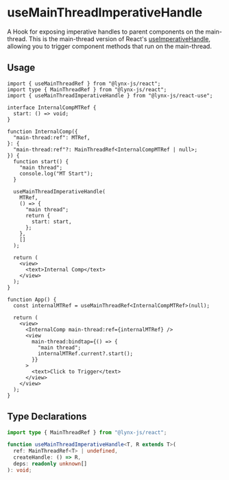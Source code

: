 # useMainThreadImperativeHandle

A Hook for exposing imperative handles to parent components on the main-thread. This is the main-thread version of
React's [useImperativeHandle](https://react.dev/reference/react/useImperativeHandle), allowing you to trigger component methods that run on the main-thread.

## Usage

```tsx
import { useMainThreadRef } from "@lynx-js/react";
import type { MainThreadRef } from "@lynx-js/react";
import { useMainThreadImperativeHandle } from "@lynx-js/react-use";

interface InternalCompMTRef {
  start: () => void;
}

function InternalComp({
  "main-thread:ref": MTRef,
}: {
  "main-thread:ref"?: MainThreadRef<InternalCompMTRef | null>;
}) {
  function start() {
    "main thread";
    console.log("MT Start");
  }

  useMainThreadImperativeHandle(
    MTRef,
    () => {
      "main thread";
      return {
        start: start,
      };
    },
    []
  );

  return (
    <view>
      <text>Internal Comp</text>
    </view>
  );
}

function App() {
  const internalMTRef = useMainThreadRef<InternalCompMTRef>(null);

  return (
    <view>
      <InternalComp main-thread:ref={internalMTRef} />
      <view
        main-thread:bindtap={() => {
          "main thread";
          internalMTRef.current?.start();
        }}
      >
        <text>Click to Trigger</text>
      </view>
    </view>
  );
}
```

## Type Declarations

```ts
import type { MainThreadRef } from "@lynx-js/react";

function useMainThreadImperativeHandle<T, R extends T>(
  ref: MainThreadRef<T> | undefined,
  createHandle: () => R,
  deps: readonly unknown[]
): void;
```
